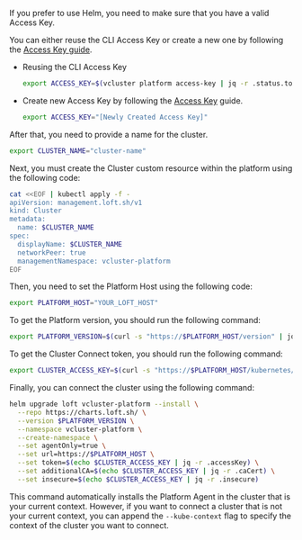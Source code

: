 

If you prefer to use Helm, you need to make sure that you have a valid Access Key.

You can either reuse the CLI Access Key or create a new one by following the
[Access Key guide](../../administer/users-permissions/access-keys.mdx#create-an-access-key).


- Reusing the CLI Access Key

  ```bash
  export ACCESS_KEY=$(vcluster platform access-key | jq -r .status.token)
  ```

- Create new Access Key by following the [Access
Key](/platform/administer/users-permissions/access-keys#create-an-access-key) guide.

  ```bash
  export ACCESS_KEY="[Newly Created Access Key]"
  ```

After that, you need to provide a name for the cluster.

```bash
export CLUSTER_NAME="cluster-name"
```

Next, you must create the Cluster custom resource within the platform using the following code:

```bash
cat <<EOF | kubectl apply -f -
apiVersion: management.loft.sh/v1
kind: Cluster
metadata:
  name: $CLUSTER_NAME
spec:
  displayName: $CLUSTER_NAME
  networkPeer: true
  managementNamespace: vcluster-platform
EOF
```

Then, you need to set the Platform Host using the following code:

```bash
export PLATFORM_HOST="YOUR_LOFT_HOST"
```

To get the Platform version, you should run the following command:

```bash
export PLATFORM_VERSION=$(curl -s "https://$PLATFORM_HOST/version" | jq -r '.version | .[1:]')
```

To get the Cluster Connect token, you should run the following command:

```bash
export CLUSTER_ACCESS_KEY=$(curl -s "https://$PLATFORM_HOST/kubernetes/management/apis/management.loft.sh/v1/clusters/$CLUSTER_NAME/accesskey" -H "Authorization: bearer $ACCESS_KEY")
```

Finally, you can connect the cluster using the following command:

```bash
helm upgrade loft vcluster-platform --install \
  --repo https://charts.loft.sh/ \
  --version $PLATFORM_VERSION \
  --namespace vcluster-platform \
  --create-namespace \
  --set agentOnly=true \
  --set url=https://$PLATFORM_HOST \
  --set token=$(echo $CLUSTER_ACCESS_KEY | jq -r .accessKey) \
  --set additionalCA=$(echo $CLUSTER_ACCESS_KEY | jq -r .caCert) \
  --set insecure=$(echo $CLUSTER_ACCESS_KEY | jq -r .insecure)
```

This command automatically installs the Platform Agent in the cluster that is your current context.
However, if you want to connect a cluster that is not your current context, you can append the `--kube-context` flag to specify the context of the cluster you want to connect.

